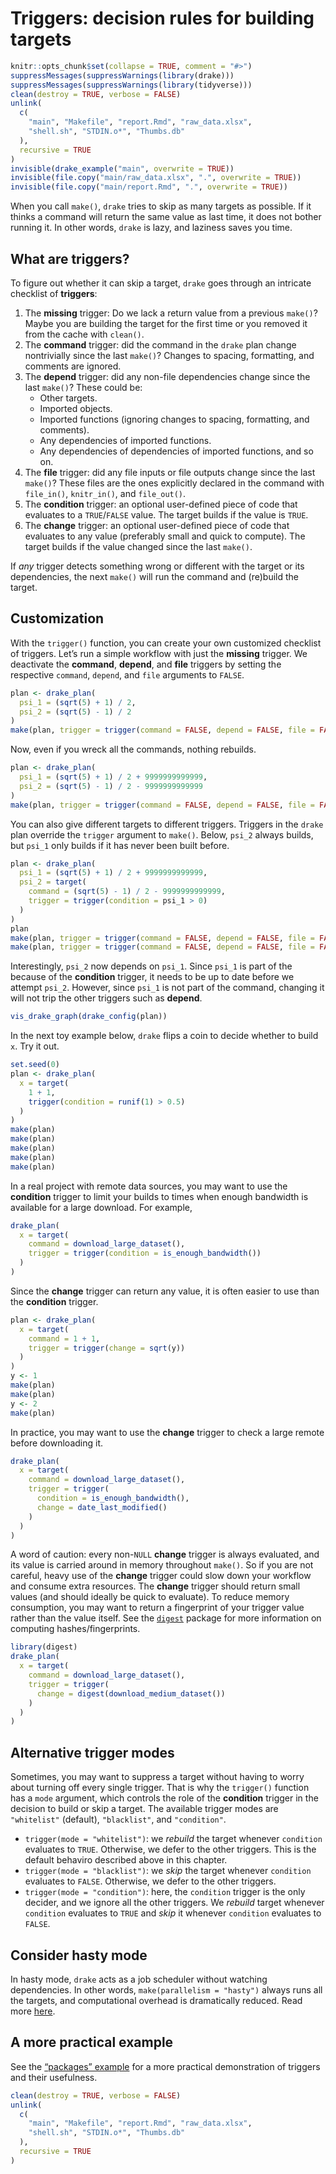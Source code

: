 # Triggers: decision rules for building targets {#triggers}

```r
knitr::opts_chunk$set(collapse = TRUE, comment = "#>")
suppressMessages(suppressWarnings(library(drake)))
suppressMessages(suppressWarnings(library(tidyverse)))
clean(destroy = TRUE, verbose = FALSE)
unlink(
  c(
    "main", "Makefile", "report.Rmd", "raw_data.xlsx",
    "shell.sh", "STDIN.o*", "Thumbs.db"
  ),
  recursive = TRUE
)
invisible(drake_example("main", overwrite = TRUE))
invisible(file.copy("main/raw_data.xlsx", ".", overwrite = TRUE))
invisible(file.copy("main/report.Rmd", ".", overwrite = TRUE))
```

When you call `make()`, `drake` tries to skip as many targets as possible. If it thinks a command will return the same value as last time, it does not bother running it. In other words, `drake` is lazy, and laziness saves you time.

## What are triggers?

To figure out whether it can skip a target, `drake` goes through an intricate checklist of **triggers**:

1. The **missing** trigger: Do we lack a return value from a previous `make()`? Maybe you are building the target for the first time or you removed it from the cache with `clean()`.
2. The **command** trigger: did the command in the `drake` plan change nontrivially since the last `make()`? Changes to spacing, formatting, and comments are ignored.
3. The **depend** trigger: did any non-file dependencies change since the last `make()`? These could be:
    - Other targets.
    - Imported objects.
    - Imported functions (ignoring changes to spacing, formatting, and comments).
    - Any dependencies of imported functions.
    - Any dependencies of dependencies of imported functions, and so on.
4. The **file** trigger: did any file inputs or file outputs change since the last `make()`? These files are the ones explicitly declared in the command with `file_in()`, `knitr_in()`, and `file_out()`.
5. The **condition** trigger: an optional user-defined piece of code that evaluates to a `TRUE`/`FALSE` value. The target builds if the value is `TRUE`.
6. The **change** trigger:  an optional user-defined piece of code that evaluates to any value (preferably small and quick to compute). The target builds if the value changed since the last `make()`.

If *any* trigger detects something wrong or different with the target or its dependencies, the next `make()` will run the command and (re)build the target.

## Customization

With the `trigger()` function, you can create your own customized checklist of triggers. Let's run a simple workflow with just the **missing** trigger. We deactivate the **command**, **depend**, and **file** triggers by setting the respective `command`, `depend`, and `file` arguments to `FALSE`.

```r
plan <- drake_plan(
  psi_1 = (sqrt(5) + 1) / 2,
  psi_2 = (sqrt(5) - 1) / 2
)
make(plan, trigger = trigger(command = FALSE, depend = FALSE, file = FALSE))
```

Now, even if you wreck all the commands, nothing rebuilds.

```r
plan <- drake_plan(
  psi_1 = (sqrt(5) + 1) / 2 + 9999999999999,
  psi_2 = (sqrt(5) - 1) / 2 - 9999999999999
)
make(plan, trigger = trigger(command = FALSE, depend = FALSE, file = FALSE))
```

You can also give different targets to different triggers. Triggers in the `drake` plan override the `trigger` argument to `make()`. Below, `psi_2` always builds, but `psi_1` only builds if it has never been built before.

```r
plan <- drake_plan(
  psi_1 = (sqrt(5) + 1) / 2 + 9999999999999,
  psi_2 = target(
    command = (sqrt(5) - 1) / 2 - 9999999999999,
    trigger = trigger(condition = psi_1 > 0)
  )
)
plan
make(plan, trigger = trigger(command = FALSE, depend = FALSE, file = FALSE))
make(plan, trigger = trigger(command = FALSE, depend = FALSE, file = FALSE))
```

Interestingly, `psi_2` now depends on `psi_1`. Since `psi_1` is part of the because of the **condition** trigger, it needs to be up to date before we attempt `psi_2`. However, since `psi_1` is not part of the command, changing it will not trip the other triggers such as **depend**.

```r
vis_drake_graph(drake_config(plan))
```

In the next toy example below, `drake` flips a coin to decide whether to build `x`. Try it out.

```r
set.seed(0)
plan <- drake_plan(
  x = target(
    1 + 1,
    trigger(condition = runif(1) > 0.5)
  )
)
make(plan)
make(plan)
make(plan)
make(plan)
make(plan)
```

In a real project with remote data sources, you may want to use the **condition** trigger to limit your builds to times when enough bandwidth is available for a large download. For example,

```r
drake_plan(
  x = target(
    command = download_large_dataset(),
    trigger = trigger(condition = is_enough_bandwidth())
  )
)
```

Since the **change** trigger can return any value, it is often easier to use than the **condition** trigger.

```r
plan <- drake_plan(
  x = target(
    command = 1 + 1,
    trigger = trigger(change = sqrt(y))
  )
)
y <- 1
make(plan)
make(plan)
y <- 2
make(plan)
```

In practice, you may want to use the **change** trigger to check a large remote before downloading it.

```r
drake_plan(
  x = target(
    command = download_large_dataset(),
    trigger = trigger(
      condition = is_enough_bandwidth(),
      change = date_last_modified()
    )
  )
)
```

A word of caution: every non-`NULL` **change** trigger is always evaluated, and its value is carried around in memory throughout `make()`. So if you are not careful, heavy use of the **change** trigger could slow down your workflow and consume extra resources. The **change** trigger should return small values (and should ideally be quick to evaluate). To reduce memory consumption, you may want to return a fingerprint of your trigger value rather than the value itself. See the [`digest`](https://github.com/eddelbuettel/digest) package for more information on computing hashes/fingerprints.

```r
library(digest)
drake_plan(
  x = target(
    command = download_large_dataset(),
    trigger = trigger(
      change = digest(download_medium_dataset())
    )
  )
)
```

## Alternative trigger modes

Sometimes, you may want to suppress a target without having to worry about turning off every single trigger. That is why the `trigger()` function has a `mode` argument, which controls the role of the **condition** trigger in the decision to build or skip a target. The available trigger modes are `"whitelist"` (default), `"blacklist"`, and `"condition"`.

- `trigger(mode = "whitelist")`: we *rebuild* the target whenever `condition` evaluates to `TRUE`. Otherwise, we defer to the other triggers. This is the default behaviro described above in this chapter.
- `trigger(mode = "blacklist")`: we *skip* the target whenever `condition` evaluates to `FALSE`. Otherwise, we defer to the other triggers.
- `trigger(mode = "condition")`: here, the `condition` trigger is the only decider, and we ignore all the other triggers. We *rebuild* target whenever `condition` evaluates to `TRUE` and *skip* it whenever `condition` evaluates to `FALSE`.

## Consider hasty mode

In hasty mode, `drake` acts as a job scheduler without watching dependencies. In other words, `make(parallelism = "hasty")` always runs all the targets, and computational overhead is dramatically reduced. Read more [here](https://ropenscilabs.github.io/drake-manual/hpc.html#hasty-mode).

## A more practical example

See the ["packages" example](#packages) for a more practical demonstration of triggers and their usefulness.

```r
clean(destroy = TRUE, verbose = FALSE)
unlink(
  c(
    "main", "Makefile", "report.Rmd", "raw_data.xlsx",
    "shell.sh", "STDIN.o*", "Thumbs.db"
  ),
  recursive = TRUE
)
```
